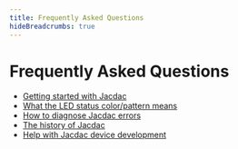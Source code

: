 ```yaml
---
title: Frequently Asked Questions
hideBreadcrumbs: true
---
```


# Frequently Asked Questions

- [Getting started with Jacdac](./getting-started)
- [What the LED status color/pattern means](./led-status)
- [How to diagnose Jacdac errors](./errors)
- [The history of Jacdac](./history-of-jacdac)
- [Help with Jacdac device development](./device-development)

